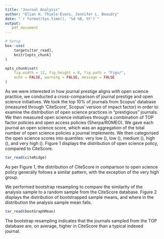 ```yaml
---
title: "Journal Analysis"
author: "Elian H. Thiele-Evans, Jennifer L. Beaudry"
date: "`r format(Sys.time(), '%d %B, %Y')`"
output:
   pdf_document
---
```


```r
# Setup
box::use(
    targets[tar_read],
    knitr[opts_chunk]
)

opts_chunk$set(
    fig.width = 12, fig.height = 8, fig.path = "Figs/",
    echo = FALSE, warning = FALSE, message = FALSE
)
```

As we were interested in how journal prestige aligns with open science practice, we conducted a cross-comparison of journal prestige and open science initiatives. We took the top 10% of journals from Scopus' database (measured through 'CiteScore', Scopus' version of impact factor) in order to examine the distribution of open science practices in "prestigious" journals. We then measured open science initiatives through a combination of TOP factor policies and open access policies (Sherpa/ROMEO). We gave each journal an open science score, which was an aggregation of the total number of open science policies a journal implements. We then categorised the open science scores into quantiles: very low (), low (), medium (), high (), and very high (). Figure 1 displays the distribution of open science policy, compared to CiteScore.


```r
tar_read(citeRidge)
```

As per Figure 1, the distribution of CiteScore in comparison to open science policy generally follows a similar pattern, with the exception of the very high group.

We performed bootstrap resampling to compare the similarity of the analysis sample to a random sample from the CiteScore database. Figure 2 displays the distribution of bootstrapped sample means, and where in the distribution the analysis sample mean falls.

```r
tar_read(bootGraphMean)
```

The bootstrap resampling indicates that the journals sampled from the TOP database are, on average, higher in CiteScore than a typical indexed journal.
